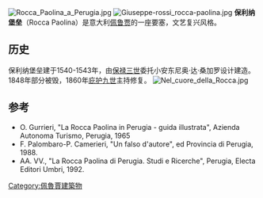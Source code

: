 [[Image:Rocca_Paolina_a_Perugia.jpg|thumb]]
[[Image:Giuseppe-rossi_rocca-paolina.jpg|thumb]]
'''保利纳堡垒'''（Rocca Paolina）是意大利[[佩鲁贾|佩鲁贾]]的一座要塞，文艺复兴风格。

==历史==
保利纳堡垒建于1540-1543年，由[[保禄三世|保禄三世]]委托小安东尼奥·达·桑加罗设计建造。1848年部分被毁，1860年[[庇护九世|庇护九世]]主持修复。
[[Image:Nel_cuore_della_Rocca.jpg|thumb]]

== 参考 ==
<references/>
* O. Gurrieri, "La Rocca Paolina in Perugia - guida illustrata", Azienda Autonoma Turismo, Perugia, 1965
* F. Palombaro-P. Camerieri, "Un falso d'autore", ed Provincia di Perugia, 1988.
* AA. VV., "La Rocca Paolina di Perugia. Studi e Ricerche", Perugia, Electa Editori Umbri, 1992.
[[Category:佩魯賈建築物|Category:佩魯賈建築物]]